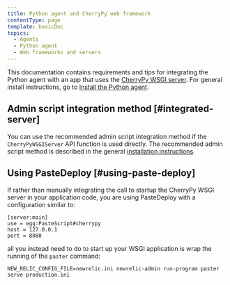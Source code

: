 ```yaml
---
title: Python agent and CherryPy web framework
contentType: page
template: basicDoc
topics:
  - Agents
  - Python agent
  - Web frameworks and servers
---
```


This documentation contains requirements and tips for integrating the Python agent with an app that uses the [CherryPy WSGI server](http://docs.cherrypy.org/). For general install instructions, go to [Install the Python agent](/docs/agents/python-agent/installation-configuration/python-agent-installation).

## Admin script integration method [#integrated-server]

You can use the recommended admin script integration method if the `CherryPyWSGIServer` API function is used directly. The recommended admin script method is described in the general [installation instructions](/docs/agents/python-agent/installation-configuration/python-agent-installation#integration).

## Using PasteDeploy [#using-paste-deploy]

If rather than manually integrating the call to startup the CherryPy WSGI server in your application code, you are using PasteDeploy with a configuration similar to:

```
[server:main]
use = egg:PasteScript#cherrypy
host = 127.0.0.1
port = 8080
```

all you instead need to do to start up your WSGI application is wrap the running of the `paster` command:

```
NEW_RELIC_CONFIG_FILE=newrelic.ini newrelic-admin run-program paster serve production.ini
```
